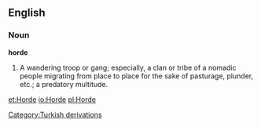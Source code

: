 ==English==

===Noun===

'''horde'''

#A wandering troop or gang; especially, a clan or tribe of a nomadic people migrating from place to place for the sake of pasturage, plunder, etc.; a predatory multitude.

[[Category:Turkish derivations]]

[[et:Horde]]
[[io:Horde]]
[[pl:Horde]]